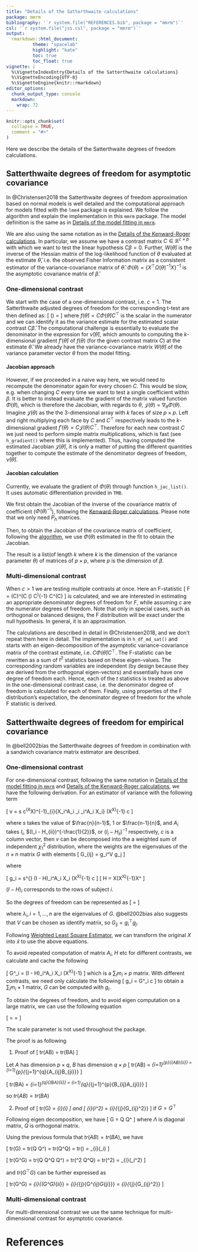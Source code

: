 ```yaml
---
title: "Details of the Satterthwaite calculations"
package: mmrm
bibliography: '`r system.file("REFERENCES.bib", package = "mmrm")`'
csl: '`r system.file("jss.csl", package = "mmrm")`'
output:
  rmarkdown::html_document:
          theme: "spacelab"
          highlight: "kate"
          toc: true
          toc_float: true
vignette: |
  %\VignetteIndexEntry{Details of the Satterthwaite calculations}
  %\VignetteEncoding{UTF-8}
  %\VignetteEngine{knitr::rmarkdown}
editor_options:
  chunk_output_type: console
  markdown:
    wrap: 72
---
```


```r
knitr::opts_chunk$set(
  collapse = TRUE,
  comment = "#>"
)
```

Here we describe the details of the Satterthwaite degrees of freedom
calculations.

## Satterthwaite degrees of freedom for asymptotic covariance

In @Christensen2018 the Satterthwaite degrees of freedom approximation
based on normal models is well detailed and the computational approach
for models fitted with the `lme4` package is explained. We follow the
algorithm and explain the implementation in this `mmrm` package. The
model definition is the same as in [Details of the model fitting in
`mmrm`](algorithm.html).

We are also using the same notation as in the [Details of the
Kenward-Roger calculations](kenward.html). In particular, we assume we
have a contrast matrix $C \in \mathbb{R}^{c\times p}$ with which we want
to test the linear hypothesis $C\beta = 0$. Further, $W(\hat\theta)$ is
the inverse of the Hessian matrix of the log-likelihood function of
$\theta$ evaluated at the estimate $\hat\theta$, i.e. the observed
Fisher Information matrix as a consistent estimator of the
variance-covariance matrix of $\hat\theta$.
$\Phi(\theta) = \left\{X^\top \Omega(\theta)^{-1} X\right\} ^{-1}$ is
the asymptotic covariance matrix of $\hat\beta$.

### One-dimensional contrast

We start with the case of a one-dimensional contrast, i.e. $c = 1$. The
Satterthwaite adjusted degrees of freedom for the corresponding t-test
are then defined as:
\[
\hat\nu(\hat\theta) = \frac{2f(\hat\theta)^2}{f{'}(\hat\theta)^\top W(\hat\theta) f{'}(\hat\theta)}
\]
where $f(\hat\theta) = C \Phi(\hat\theta) C^\top$ is the scalar in the
numerator and we can identify it as the variance estimate for the
estimated scalar contrast $C\hat\beta$. The computational challenge is
essentially to evaluate the denominator in the expression for
$\hat\nu(\hat\theta)$, which amounts to computing the $k$-dimensional
gradient $f{'}(\hat\theta)$ of $f(\theta)$ (for the given contrast
matrix $C$) at the estimate $\hat\theta$. We already have the
variance-covariance matrix $W(\hat\theta)$ of the variance parameter
vector $\theta$ from the model fitting.

#### Jacobian approach

However, if we proceeded in a naive way here, we would need to recompute
the denominator again for every chosen $C$. This would be slow, e.g.
when changing $C$ every time we want to test a single coefficient within
$\beta$. It is better to instead evaluate the gradient of the matrix
valued function $\Phi(\theta)$, which is therefore the Jacobian, with
regards to $\theta$, $\mathcal{J}(\theta) = \nabla_\theta \Phi(\theta)$.
Imagine $\mathcal{J}(\theta)$ as the the 3-dimensional array with $k$
faces of size $p\times p$. Left and right multiplying each face by $C$
and $C^\top$ respectively leads to the $k$-dimensional gradient
$f'(\theta) = C \mathcal{J}(\theta) C^\top$. Therefore for each
new contrast $C$ we just need to perform simple matrix multiplications,
which is fast (see `h_gradient()` where this is implemented). Thus,
having computed the estimated Jacobian $\mathcal{J}(\hat\theta)$,
it is only a matter of putting the different quantities together to
compute the estimate of the denominator degrees of freedom,
$\hat\nu(\hat\theta)$.

#### Jacobian calculation

Currently, we evaluate the gradient of $\Phi(\theta)$ through function `h_jac_list()`.
It uses automatic differentiation provided in `TMB`.

We first obtain the Jacobian of the inverse of the covariance matrix of coefficient ($\Phi(\theta)^{-1}$), following
the [Kenward-Roger calculations](kenward.html#special-considerations-for-mmrm-models).
Please note that we only need $P_h$ matrices.

Then, to obtain the Jacobian of the covariance matrix of coefficient, following the [algorithm](kenward.html#derivative-of-the-sigma-1),
we use $\Phi(\theta)$ estimated in the fit to obtain the Jacobian.

The result is a list(of length $k$ where $k$ is the dimension of the variance parameter $\theta$) of matrices of $p \times p$,
where $p$ is the dimension of $\beta$.

### Multi-dimensional contrast

When $c > 1$ we are testing multiple contrasts at once. Here an F-statistic
\[
F = \frac{1}{c} (C\hat\beta)^\top  (C \Phi(\hat\theta) C^\top)^{-1} C^\top (C\hat\beta)
\]
is calculated, and we are interested in estimating an appropriate denominator degrees of freedom for $F$,
while assuming $c$ are the numerator degrees of freedom. Note that only in special cases,
such as orthogonal or balanced designs, the F distribution will be exact under the
null hypothesis. In general, it is an approximation.

The calculations are described in detail in @Christensen2018, and we don't repeat
them here in detail. The implementation is in `h_df_md_sat()` and starts with an
eigen-decomposition of the asymptotic variance-covariance matrix of the contrast estimate,
i.e. $C \Phi(\hat\theta) C^\top$. The F-statistic can be rewritten as a sum
of $t^2$ statistics based on these eigen-values. The corresponding random variables
are independent (by design because they are derived from the orthogonal eigen-vectors) and
essentially have one degree of freedom each. Hence, each of the $t$ statistics is
treated as above in the one-dimensional contrast case, i.e. the denominator degree
of freedom is calculated for each of them. Finally, using properties of the F
distribution's expectation, the denominator degree of freedom for the whole F statistic
is derived.

## Satterthwaite degrees of freedom for empirical covariance

In @bell2002bias the Satterthwaite degrees of freedom in combination with a sandwich covariance matrix estimator are described.

### One-dimensional contrast

For one-dimensional contrast, following the same notation in [Details of the model fitting in `mmrm`](algorithm.html)
and [Details of the Kenward-Roger calculations](kenward.html), we have the following derivation.
For an estimator of variance with the following term

\[
  v = s c^\top(X^\top X)^{-1}\sum_{i}{X_i^\top A_i \epsilon_i \epsilon_i^\top A_i X_i} (X^\top X)^{-1} c
\]

where $s$ takes the value of $\frac{n}{n-1}$, $1$ or $\frac{n-1}{n}$, and $A_i$ takes $I_i$, $(I_i - H_{ii})^{-\frac{1}{2}}$, or $(I_i - H_{ii})^{-1}$
respectively, $c$ is a column vector, then $v$ can be decomposed into the a weighted sum of independent $\chi_1^2$ distribution, where the weights are
the eigenvalues of the $n\times n$ matrix $G$ with elements
\[
  G_{ij} = g_i^\top V g_j
\]

where

\[
  g_i = s^{\frac{1}{2}} (I - H)_i^\top A_i X_i (X^\top X)^{-1} c
\]
\[
  H = X(X^\top X)^{-1}X^\top
\]

$(I - H)_i$ corresponds to the rows of subject $i$.

So the degrees of freedom can be represented as
\[
  \nu = \frac{(\sum_{i}\lambda_i)^2}{\sum_{i}{\lambda_i^2}}
\]

where $\lambda_i, i = 1, \dotsc, n$ are the eigenvalues of $G$.
@bell2002bias also suggests that $V$ can be chosen as identify matrix, so $G_{ij} = g_i ^\top g_j$.

Following [Weighted Least Square Estimator](algorithm.html#weighted-least-squares-estimator), we can transform
the original $X$ into $\tilde{x}$ to use the above equations.

To avoid repeated computation of matrix $A_i$, $H$ etc for different contrasts, we calculate and cache the following

\[
  G^\ast_i = (I - H)_i^\top A_i X_i (X^\top X)^{-1}
\]
which is a $\sum_i{m_i} \times p$ matrix. With different contrasts, we need only calculate the following
\[
  g_i = G^\ast_i c
\]
to obtain a $\sum_i{m_i} \times 1$ matrix, $G$ can be computed with $g_i$.

To obtain the degrees of freedom, and to avoid eigen computation on a large matrix, we can use the following equation

\[
  \nu = \frac{(\sum_{i}\lambda_i)^2}{\sum_{i}{\lambda_i^2}} = \frac{tr(G)^2}{\sum_{i}{\sum_{j}{G_{ij}^2}}}
\]

The scale parameter is not used throughout the package.

The proof is as following

1. Proof of
\[
  tr(AB) = tr(BA)
\]

Let $A$ has dimension $p\times q$, $B$ has dimension $q\times p$
\[
  tr(AB) = \sum_{i=1}^{p}{(AB)_{ii}} = \sum_{i=1}^{p}{\sum_{j=1}^{q}{A_{ij}B_{ji}}}
\]

\[
  tr(BA) = \sum_{i=1}^{q}{(BA)_{ii}} = \sum_{i=1}^{q}{\sum_{j=1}^{p}{B_{ij}A_{ji}}}
\]

so $tr(AB) = tr(BA)$

2. Proof of
\[
  tr(G) = \sum_{i}(\lambda_i)
\]
and
\[
  \sum_{i}(\lambda_i^2) = \sum_{i}{\sum_{j}{G_{ij}^2}}
\]
if $G = G^\top$

Following eigen decomposition, we have
\[
  G = Q \Lambda Q^\top
\]
where $\Lambda$ is diagonal matrix, $Q$ is orthogonal matrix.

Using the previous formula that $tr(AB) = tr(BA)$, we have

\[
  tr(G) = tr(Q \Lambda Q^\top) = tr(\Lambda Q^\top Q) = tr(\Lambda) = \sum_{i}(\lambda_i)
\]

\[
  tr(G^\top G) = tr(Q \Lambda Q^\top Q \Lambda Q^\top) = tr(\Lambda^2 Q^\top Q) = tr(\Lambda^2) = \sum_{i}(\lambda_i^2)
\]

and $tr(G^\top G)$ can be further expressed as

\[
  tr(G^\top G) = \sum_{i}{(G^\top G)_{ii}} = \sum_{i}{\sum_{j}{G^\top_{ij}G_{ji}}} = \sum_{i}{\sum_{j}{G_{ij}^2}}
\]

### Multi-dimensional contrast

For multi-dimensional contrast we use the same technique for multi-dimensional contrast for asymptotic covariance.

# References
